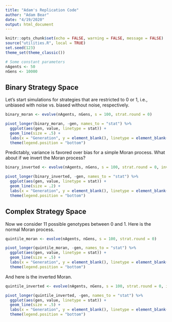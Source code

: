 ```yaml
---
title: "Adam's Replication Code"
author: "Adam Bear"
date: "4/19/2020"
output: html_document
---
```


```r
knitr::opts_chunk$set(echo = FALSE, warning = FALSE, message = FALSE)
source("utilities.R", local = TRUE)
set.seed(123)
theme_set(theme_classic())

# Some constant parameters
nAgents <- 50
nGens <- 10000
```

## Binary Strategy Space

Let's start simulations for strategies that are restricted to 0 or 1, i.e., unbiased with noise vs. biased without noise, respectively.

```r
binary_moran <- evolve(nAgents, nGens, s = 100, strat.round = 0)

pivot_longer(binary_moran, -gen, names_to = "stat") %>% 
  ggplot(aes(gen, value, linetype = stat)) + 
  geom_line(size = .5) + 
  labs(x = "Generation", y = element_blank(), linetype = element_blank()) +
  theme(legend.position = "bottom")
```

Predictably, variance is favored over bias for a simple Moran process. What about if we invert the Moran process?

```r
binary_inverted <- evolve(nAgents, nGens, s = 100, strat.round = 0, invert = TRUE)

pivot_longer(binary_inverted, -gen, names_to = "stat") %>% 
  ggplot(aes(gen, value, linetype = stat)) + 
  geom_line(size = .2) + 
  labs(x = "Generation", y = element_blank(), linetype = element_blank()) +
  theme(legend.position = "bottom")
```

## Complex Strategy Space

Now we consider 11 possible genotypes between 0 and 1. Here is the normal Moran process.

```r
quintile_moran <- evolve(nAgents, nGens, s = 100, strat.round = 0)

pivot_longer(quintile_moran, -gen, names_to = "stat") %>% 
  ggplot(aes(gen, value, linetype = stat)) + 
  geom_line(size = .5) + 
  labs(x = "Generation", y = element_blank(), linetype = element_blank()) +
  theme(legend.position = "bottom")
```

And here is the inverted Moran.

```r
quintile_inverted <- evolve(nAgents, nGens, s = 100, strat.round = 0, invert = TRUE)

pivot_longer(quintile_inverted, -gen, names_to = "stat") %>% 
  ggplot(aes(gen, value, linetype = stat)) + 
  geom_line(size = .5) + 
  labs(x = "Generation", y = element_blank(), linetype = element_blank()) +
  theme(legend.position = "bottom")
```
